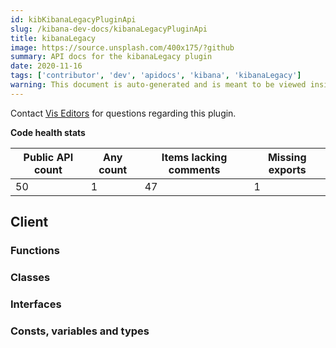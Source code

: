 ```yaml
---
id: kibKibanaLegacyPluginApi
slug: /kibana-dev-docs/kibanaLegacyPluginApi
title: kibanaLegacy
image: https://source.unsplash.com/400x175/?github
summary: API docs for the kibanaLegacy plugin
date: 2020-11-16
tags: ['contributor', 'dev', 'apidocs', 'kibana', 'kibanaLegacy']
warning: This document is auto-generated and is meant to be viewed inside our experimental, new docs system. Reach out in #docs-engineering for more info.
---
```




Contact [Vis Editors](https://github.com/orgs/elastic/teams/kibana-vis-editors) for questions regarding this plugin.

**Code health stats**

| Public API count  | Any count | Items lacking comments | Missing exports | 
|-------------------|-----------|------------------------|-----------------|
| 50 | 1 | 47 | 1 |

## Client

### Functions
<DocDefinitionList data={kibanaLegacyObj.client.functions}/>

### Classes
<DocDefinitionList data={kibanaLegacyObj.client.classes}/>

### Interfaces
<DocDefinitionList data={kibanaLegacyObj.client.interfaces}/>

### Consts, variables and types
<DocDefinitionList data={kibanaLegacyObj.client.misc}/>

